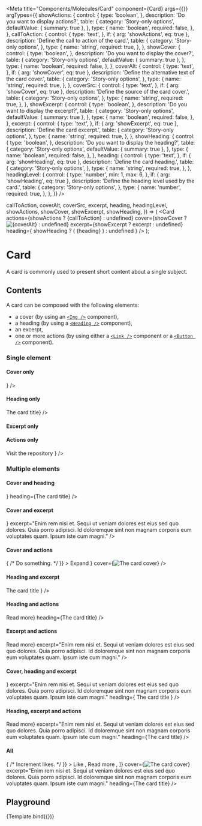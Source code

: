 
<Meta
  title="Components/Molecules/Card"
  component={Card}
  args={{}}
  argTypes={{
    showActions: {
      control: {
        type: 'boolean',
      },
      description: 'Do you want to display actions?',
      table: {
        category: 'Story-only options',
        defaultValue: { summary: true },
      },
      type: {
        name: 'boolean',
        required: false,
      },
    },
    callToAction: {
      control: {
        type: 'text',
      },
      if: { arg: 'showActions', eq: true },
      description: 'Define the call to action of the card.',
      table: {
        category: 'Story-only options',
      },
      type: {
        name: 'string',
        required: true,
      },
    },
    showCover: {
      control: {
        type: 'boolean',
      },
      description: 'Do you want to display the cover?',
      table: {
        category: 'Story-only options',
        defaultValue: { summary: true },
      },
      type: {
        name: 'boolean',
        required: false,
      },
    },
    coverAlt: {
      control: {
        type: 'text',
      },
      if: { arg: 'showCover', eq: true },
      description: 'Define the alternative text of the card cover.',
      table: {
        category: 'Story-only options',
      },
      type: {
        name: 'string',
        required: true,
      },
    },
    coverSrc: {
      control: {
        type: 'text',
      },
      if: { arg: 'showCover', eq: true },
      description: 'Define the source of the card cover.',
      table: {
        category: 'Story-only options',
      },
      type: {
        name: 'string',
        required: true,
      },
    },
    showExcerpt: {
      control: {
        type: 'boolean',
      },
      description: 'Do you want to display the excerpt?',
      table: {
        category: 'Story-only options',
        defaultValue: { summary: true },
      },
      type: {
        name: 'boolean',
        required: false,
      },
    },
    excerpt: {
      control: {
        type: 'text',
      },
      if: { arg: 'showExcerpt', eq: true },
      description: 'Define the card excerpt.',
      table: {
        category: 'Story-only options',
      },
      type: {
        name: 'string',
        required: true,
      },
    },
    showHeading: {
      control: {
        type: 'boolean',
      },
      description: 'Do you want to display the heading?',
      table: {
        category: 'Story-only options',
        defaultValue: { summary: true },
      },
      type: {
        name: 'boolean',
        required: false,
      },
    },
    heading: {
      control: {
        type: 'text',
      },
      if: { arg: 'showHeading', eq: true },
      description: 'Define the card heading.',
      table: {
        category: 'Story-only options',
      },
      type: {
        name: 'string',
        required: true,
      },
    },
    headingLevel: {
      control: {
        type: 'number',
        min: 1,
        max: 6,
      },
      if: { arg: 'showHeading', eq: true },
      description: 'Define the heading level used by the card.',
      table: {
        category: 'Story-only options',
      },
      type: {
        name: 'number',
        required: true,
      },
    },
  }}
/>

  callToAction,
  coverAlt,
  coverSrc,
  excerpt,
  heading,
  headingLevel,
  showActions,
  showCover,
  showExcerpt,
  showHeading,
}) => (
  <Card
    actions={showActions ? <Link to="#">{callToAction}</Link> : undefined}
    cover={showCover ? <Img alt={coverAlt} src={coverSrc} /> : undefined}
    excerpt={showExcerpt ? excerpt : undefined}
    heading={
      showHeading ? (
        <Heading level={headingLevel}>{heading}</Heading>
      ) : undefined
    }
  />
);

# Card

A card is commonly used to present short content about a single subject.

## Contents

A card can be composed with the following elements:

- a cover (by using an [`<Img />`](/?path=/docs/components-atoms-image--playground) component),
- a heading (by using a [`<Heading />`](/?path=/docs/components-atoms-typography-heading--playground) component),
- an excerpt,
- one or more actions (by using either a [`<Link />`](/?path=/docs/components-atoms-link--playground) component or a [`<Button />`](/?path=/docs/components-atoms-button--playground) component).

### Single element

#### Cover only

<Canvas>
  <Story name="Contents: cover only">
    <Card
      cover={<Img alt="The card cover" src="https://picsum.photos/640/480" />}
    />
  </Story>
</Canvas>

#### Heading only

<Canvas>
  <Story name="Contents: heading only">
    <Card heading={<Heading level={2}>The card title</Heading>} />
  </Story>
</Canvas>

#### Excerpt only

<Canvas>
  <Story name="Contents: excerpt only">
    <Card excerpt="Enim rem nisi et. Sequi ut veniam dolores est eius sed quo dolores. Quia porro adipisci. Id doloremque sint non magnam corporis eum voluptates quam. Ipsum iste cum magni." />
  </Story>
</Canvas>

#### Actions only

<Canvas>
  <Story name="Contents: actions only">
    <Card
      actions={
        <Link to="https://github.com/ArmandPhilippot/cretadoc">
          Visit the repository
        </Link>
      }
    />
  </Story>
</Canvas>

### Multiple elements

#### Cover and heading

<Canvas>
  <Story name="Contents: cover and heading">
    <Card
      cover={<Img alt="The card cover" src="https://picsum.photos/640/480" />}
      heading={<Heading level={2}>The card title</Heading>}
    />
  </Story>
</Canvas>

#### Cover and excerpt

<Canvas>
  <Story name="Contents: cover and excerpt">
    <Card
      cover={<Img alt="The card cover" src="https://picsum.photos/640/480" />}
      excerpt="Enim rem nisi et. Sequi ut veniam dolores est eius sed quo dolores. Quia porro adipisci. Id doloremque sint non magnam corporis eum voluptates quam. Ipsum iste cum magni."
    />
  </Story>
</Canvas>

#### Cover and actions

<Canvas>
  <Story name="Contents: cover and actions">
    <Card
      actions={
        <Button
          onClick={() => {
            /* Do something. */
          }}
        >
          Expand
        </Button>
      }
      cover={<Img alt="The card cover" src="https://picsum.photos/640/480" />}
    />
  </Story>
</Canvas>

#### Heading and excerpt

<Canvas>
  <Story name="Contents: heading and excerpt">
    <Card
      excerpt="Enim rem nisi et. Sequi ut veniam dolores est eius sed quo dolores. Quia porro adipisci. Id doloremque sint non magnam corporis eum voluptates quam. Ipsum iste cum magni."
      heading={
        <Heading level={2}>
          <Link to="#">The card title</Link>
        </Heading>
      }
    />
  </Story>
</Canvas>

#### Heading and actions

<Canvas>
  <Story name="Contents: heading and actions">
    <Card
      actions={<Link to="#">Read more</Link>}
      heading={<Heading level={2}>The card title</Heading>}
    />
  </Story>
</Canvas>

#### Excerpt and actions

<Canvas>
  <Story name="Contents: excerpt and actions">
    <Card
      actions={<Link to="#">Read more</Link>}
      excerpt="Enim rem nisi et. Sequi ut veniam dolores est eius sed quo dolores. Quia porro adipisci. Id doloremque sint non magnam corporis eum voluptates quam. Ipsum iste cum magni."
    />
  </Story>
</Canvas>

#### Cover, heading and excerpt

<Canvas>
  <Story name="Contents: cover, heading and excerpt">
    <Card
      cover={<Img alt="The card cover" src="https://picsum.photos/640/480" />}
      excerpt="Enim rem nisi et. Sequi ut veniam dolores est eius sed quo dolores. Quia porro adipisci. Id doloremque sint non magnam corporis eum voluptates quam. Ipsum iste cum magni."
      heading={
        <Heading level={2}>
          <Link to="#">The card title</Link>
        </Heading>
      }
    />
  </Story>
</Canvas>

#### Heading, excerpt and actions

<Canvas>
  <Story name="Contents: heading, excerpt and actions">
    <Card
      actions={<Link to="#">Read more</Link>}
      excerpt="Enim rem nisi et. Sequi ut veniam dolores est eius sed quo dolores. Quia porro adipisci. Id doloremque sint non magnam corporis eum voluptates quam. Ipsum iste cum magni."
      heading={<Heading level={2}>The card title</Heading>}
    />
  </Story>
</Canvas>

#### All

<Canvas>
  <Story name="Contents: heading, cover, excerpt and actions">
    <Card
      actions={[
        <Button
          key="like"
          onClick={() => {
            /* Increment likes. */
          }}
        >
          Like
        </Button>,
        <Link key="read-more" to="#">
          Read more
        </Link>,
      ]}
      cover={<Img alt="The card cover" src="https://picsum.photos/640/480" />}
      excerpt="Enim rem nisi et. Sequi ut veniam dolores est eius sed quo dolores. Quia porro adipisci. Id doloremque sint non magnam corporis eum voluptates quam. Ipsum iste cum magni."
      heading={<Heading level={2}>The card title</Heading>}
    />
  </Story>
</Canvas>

## Playground

<Canvas>
  <Story
    name="Playground"
    args={{
      callToAction: 'Read more',
      coverAlt: 'The card cover',
      coverSrc: 'https://picsum.photos/640/480',
      excerpt:
        'Enim rem nisi et. Sequi ut veniam dolores est eius sed quo dolores. Quia porro adipisci. Id doloremque sint non magnam corporis eum voluptates quam. Ipsum iste cum magni.',
      heading: 'The card title',
      headingLevel: 2,
      showActions: true,
      showCover: true,
      showExcerpt: true,
      showHeading: true,
    }}
  >
    {Template.bind({})}
  </Story>
</Canvas>

<ArgsTable story="Playground" />
